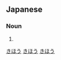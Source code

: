 ==Japanese==
{{rfc|lang=ja}}
{{ja-kanjitab|き|ほう|yomi=o}}

===Noun===
{{ja-noun|きほう}}

# {{rfdef|lang=ja|sort=きほう}}

[[Category:ja:Japanese fiction|きほう]]
[[Category:ja:Mysticism|きほう]]
[[Category:ja:Occult|きほう]]